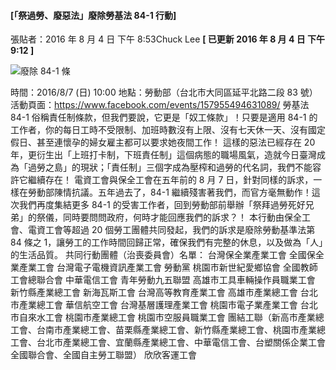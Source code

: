 #### [「祭過勞、廢惡法」廢除勞基法 84-1 行動]

張貼者：2016 年 8 月 4 日 下午 8:53Chuck Lee **[ 已更新 2016 年 8 月 4 日 下午 9:12 ]**

![廢除 84-1 條](/images/forbidden84-1.jpg)

時間：2016/8/7 (日) 10:00 地點：勞動部（台北市大同區延平北路二段 83 號） 活動頁面：https://www.facebook.com/events/157955494631089/ 勞基法 84-1 俗稱責任制條款，但我們要說，它更是「奴工條款」！只要是適用 84-1 的工作者，你的每日工時不受限制、加班時數沒有上限、沒有七天休一天、沒有國定假日、甚至連懷孕的婦女雇主都可以要求她夜間工作！ 這樣的惡法已經存在 20 年，更衍生出「上班打卡制，下班責任制」這個病態的職場風氣，造就今日臺灣成為「過勞之島」的現狀；「責任制」三個字成為壓榨和過勞的代名詞，我們不能容許它繼續存在！ 電資工會與保全工會在五年前的 8 月 7 日，針對同樣的訴求，一樣在勞動部陳情抗議。五年過去了，84-1 繼續殘害著我們，而官方毫無動作！這次我們再度集結更多 84-1 的受害工作者，回到勞動部前舉辦「祭拜過勞死好兄弟」的祭儀，同時要問問政府，何時才能回應我們的訴求？！ 本行動由保全工會、電資工會等超過 20 個勞工團體共同發起，我們的訴求是廢除勞動基準法第 84 條之 1，讓勞工的工作時間回歸正常，確保我們有完整的休息，以及做為「人」的生活品質。 共同行動團體（治喪委員會）名單： 台灣保全業產業工會 全國保全業產業工會 台灣電子電機資訊產業工會 勞動黨 桃園市新世紀愛鄉協會 全國教師工會總聯合會 中華電信工會 青年勞動九五聯盟 高雄市工具車輛操作員職業工會 新竹縣產業總工會 新海瓦斯工會 台灣高等教育產業工會 高雄市產業總工會 台北市產業總工會 華信航空工會 台灣基層護理產業工會 桃園市電子業產業工會 台北市自來水工會 桃園市產業總工會 桃園市空服員職業工會 團結工聯（新高市產業總工會、台南市產業總工會、苗栗縣產業總工會、新竹縣產業總工會、桃園市產業總工會、台北市產業總工會、宜蘭縣產業總工會、中華電信工會、台塑關係企業工會全國聯合會、全國自主勞工聯盟） 欣欣客運工會
